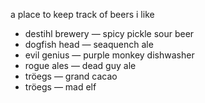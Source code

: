 
a place to keep track of beers i like

- destihl brewery — spicy pickle sour beer
- dogfish head — seaquench ale
- evil genius — purple monkey dishwasher
- rogue ales — dead guy ale
- tröegs — grand cacao
- tröegs — mad elf
